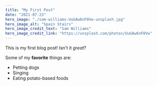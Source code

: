 ```yaml
---
title: "My First Post"
date: "2021-07-23"
hero_image: "./sam-williams-UuGAw6nF0Vw-unsplash.jpg"
hero_image_alt: "Spain Stairs"
hero_image_credit_text: "Sam Williams"
hero_image_credit_link: "https://unsplash.com/photos/UuGAw6nF0Vw"
---
```


This is my first blog post! Isn't it *great*?

Some of my **favorite** things are:

* Petting dogs
* Singing
* Eating potato-based foods